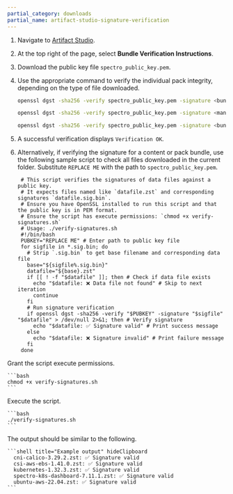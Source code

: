 ```yaml
---
partial_category: downloads
partial_name: artifact-studio-signature-verification
---
```


1. Navigate to [Artifact Studio](https://artifact-studio.spectrocloud.com/).

2. At the top right of the page, select **Bundle Verification Instructions**. 

3. Download the public key file `spectro_public_key.pem`.

4. Use the appropriate command to verify the individual pack integrity, depending on the type of file downloaded.

    <Tabs>

    <TabItem label="Content Bundle (TAR ZST)" value="tar">

    ```bash
    openssl dgst -sha256 -verify spectro_public_key.pem -signature <bundle-name>.tar.sig.bin <bundle-name>.tar.zst
    ```

    </TabItem>

    <TabItem label="Management Appliance (ISO)" value="iso">

    ```bash
    openssl dgst -sha256 -verify spectro_public_key.pem -signature <management-appliance>.iso.sig.bin <management-appliance>.iso
    ```

    </TabItem>

    <TabItem label="Pack Bundle (ZST)" value="zst">

    ```bash
    openssl dgst -sha256 -verify spectro_public_key.pem -signature <bundle-name>.sig.bin <bundle-name>.zst
    ```

    </TabItem>

    </Tabs>

4. A successful verification displays `Verification OK`.

5. Alternatively, if verifying the signature for a content or pack bundle, use the following sample script to check all files downloaded in the current folder. Substitute `REPLACE ME` with the path to `spectro_public_key.pem`.

   ```shell title="Sample script" {7}
    # This script verifies the signatures of data files against a public key.
    # It expects files named like `datafile.zst` and corresponding signatures `datafile.sig.bin`.
    # Ensure you have OpenSSL installed to run this script and that the public key is in PEM format.
    # Ensure the script has execute permissions: `chmod +x verify-signatures.sh`
    # Usage: ./verify-signatures.sh 
    #!/bin/bash
    PUBKEY="REPLACE ME" # Enter path to public key file
    for sigfile in *.sig.bin; do
      # Strip `.sig.bin` to get base filename and corresponding data file
      base="${sigfile%.sig.bin}"
      datafile="${base}.zst"
      if [[ ! -f "$datafile" ]]; then # Check if data file exists
        echo "$datafile: ❌ Data file not found" # Skip to next iteration  
        continue
      fi
      # Run signature verification
      if openssl dgst -sha256 -verify "$PUBKEY" -signature "$sigfile" "$datafile" > /dev/null 2>&1; then # Verify signature
        echo "$datafile: ✅ Signature valid" # Print success message
      else
        echo "$datafile: ❌ Signature invalid" # Print failure message
      fi
    done
    ```

  Grant the script execute permissions.

    ```bash
    chmod +x verify-signatures.sh
    ```

  Execute the script. 

    ```bash
    ./verify-signatures.sh
    ```

  The output should be similar to the following.

    ```shell title="Example output" hideClipboard
      cni-calico-3.29.2.zst: ✅ Signature valid
      csi-aws-ebs-1.41.0.zst: ✅ Signature valid
      kubernetes-1.32.3.zst: ✅ Signature valid
      spectro-k8s-dashboard-7.11.1.zst: ✅ Signature valid
      ubuntu-aws-22.04.zst: ✅ Signature valid
    ``` 